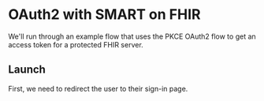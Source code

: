 
# OAuth2 with SMART on FHIR
We'll run through an example flow that uses the PKCE OAuth2 flow
to get an access token for a protected FHIR server.

## Launch
First, we need to redirect the user to their sign-in page.
<PkceLaunchButton />